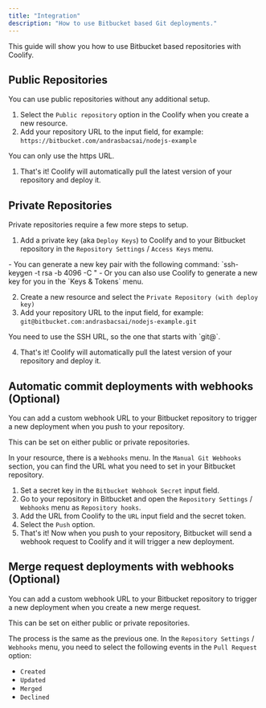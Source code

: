 ```yaml
---
title: "Integration"
description: "How to use Bitbucket based Git deployments."
---
```


This guide will show you how to use Bitbucket based repositories with Coolify.

## Public Repositories

You can use public repositories without any additional setup.
1. Select the `Public repository` option in the Coolify when you create a new resource.
2. Add your repository URL to the input field, for example: `https://bitbucket.com/andrasbacsai/nodejs-example`

<Tip>
You can only use the https URL.
</Tip>

1. That's it! Coolify will automatically pull the latest version of your repository and deploy it.

## Private Repositories
Private repositories require a few more steps to setup.

1. Add a private key (aka `Deploy Keys`) to Coolify and to your Bitbucket repository in the `Repository Settings` / `Access Keys` menu.

<Tip>
- You can generate a new key pair with the following command: `ssh-keygen -t rsa -b 4096 -C "
- Or you can also use Coolify to generate a new key for you in the `Keys & Tokens` menu.
</Tip>

2. Create a new resource and select the `Private Repository (with deploy key)`
3. Add your repository URL to the input field, for example: `git@bitbucket.com:andrasbacsai/nodejs-example.git`

<Tip>
You need to use the SSH URL, so the one that starts with `git@`.
</Tip>

4. That's it! Coolify will automatically pull the latest version of your repository and deploy it.

## Automatic commit deployments with webhooks (Optional)
You can add a custom webhook URL to your Bitbucket repository to trigger a new deployment when you push to your repository.

<Tip>
This can be set on either public or private repositories.
</Tip>

In your resource, there is a `Webhooks` menu. In the `Manual Git Webhooks` section, you can find the URL what you need to set in your Bitbucket repository.

1. Set a secret key in the `Bitbucket Webhook Secret` input field.
2. Go to your repository in Bitbucket and open the `Repository Settings` / `Webhooks` menu as `Repository hooks`.
3. Add the URL from Coolify to the `URL` input field and the secret token.
4. Select the `Push` option.
5. That's it! Now when you push to your repository, Bitbucket will send a webhook request to Coolify and it will trigger a new deployment.

## Merge request deployments with webhooks (Optional)
You can add a custom webhook URL to your Bitbucket repository to trigger a new deployment when you create a new merge request.

<Tip>
This can be set on either public or private repositories.
</Tip>

The process is the same as the previous one. In the `Repository Settings` / `Webhooks` menu, you need to select the following events in the `Pull Request` option:
- `Created`
- `Updated`
- `Merged`
- `Declined`